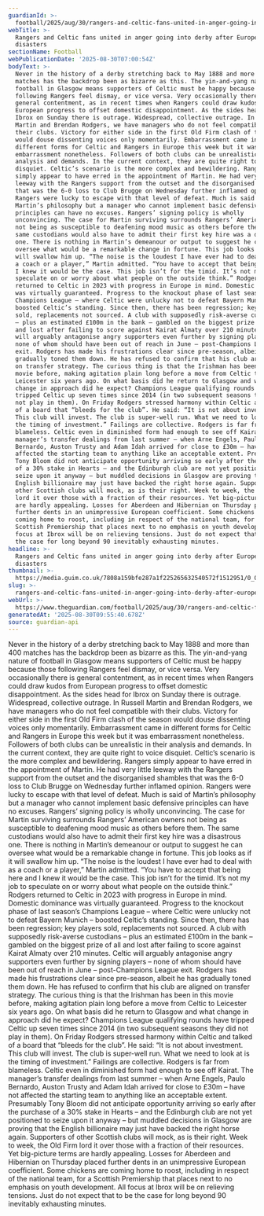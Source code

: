 ```yaml
---
guardianId: >-
  football/2025/aug/30/rangers-and-celtic-fans-united-in-anger-going-into-derby-after-european-disasters
webTitle: >-
  Rangers and Celtic fans united in anger going into derby after European
  disasters
sectionName: Football
webPublicationDate: '2025-08-30T07:00:54Z'
bodyText: >-
  Never in the history of a derby stretching back to May 1888 and more than 400
  matches has the backdrop been as bizarre as this. The yin-and-yang nature of
  football in Glasgow means supporters of Celtic must be happy because those
  following Rangers feel dismay, or vice versa. Very occasionally there is
  general contentment, as in recent times when Rangers could draw kudos from
  European progress to offset domestic disappointment. As the sides head for
  Ibrox on Sunday there is outrage. Widespread, collective outrage. In Russell
  Martin and Brendan Rodgers, we have managers who do not feel compatible with
  their clubs. Victory for either side in the first Old Firm clash of the season
  would douse dissenting voices only momentarily. Embarrassment came in
  different forms for Celtic and Rangers in Europe this week but it was
  embarrassment nonetheless. Followers of both clubs can be unrealistic in their
  analysis and demands. In the current context, they are quite right to voice
  disquiet. Celtic’s scenario is the more complex and bewildering. Rangers
  simply appear to have erred in the appointment of Martin. He had very little
  leeway with the Rangers support from the outset and the disorganised shambles
  that was the 6-0 loss to Club Brugge on Wednesday further inflamed opinion.
  Rangers were lucky to escape with that level of defeat. Much is said of
  Martin’s philosophy but a manager who cannot implement basic defensive
  principles can have no excuses. Rangers’ signing policy is wholly
  unconvincing. The case for Martin surviving surrounds Rangers’ American owners
  not being as susceptible to deafening mood music as others before them. The
  same custodians would also have to admit their first key hire was a disastrous
  one. There is nothing in Martin’s demeanour or output to suggest he can
  oversee what would be a remarkable change in fortune. This job looks as if it
  will swallow him up. “The noise is the loudest I have ever had to deal with as
  a coach or a player,” Martin admitted. “You have to accept that being here and
  I knew it would be the case. This job isn’t for the timid. It’s not my job to
  speculate on or worry about what people on the outside think.” Rodgers
  returned to Celtic in 2023 with progress in Europe in mind. Domestic dominance
  was virtually guaranteed. Progress to the knockout phase of last season’s
  Champions League – where Celtic were unlucky not to defeat Bayern Munich –
  boosted Celtic’s standing. Since then, there has been regression; key players
  sold, replacements not sourced. A club with supposedly risk-averse custodians
  – plus an estimated £100m in the bank – gambled on the biggest prize of all
  and lost after failing to score against Kairat Almaty over 210 minutes. Celtic
  will arguably antagonise angry supporters even further by signing players –
  none of whom should have been out of reach in June – post-Champions League
  exit. Rodgers has made his frustrations clear since pre-season, albeit he has
  gradually toned them down. He has refused to confirm that his club are aligned
  on transfer strategy. The curious thing is that the Irishman has been in this
  movie before, making agitation plain long before a move from Celtic to
  Leicester six years ago. On what basis did he return to Glasgow and what
  change in approach did he expect? Champions League qualifying rounds have
  tripped Celtic up seven times since 2014 (in two subsequent seasons they did
  not play in them). On Friday Rodgers stressed harmony within Celtic and talked
  of a board that “bleeds for the club”. He said: “It is not about investment.
  This club will invest. The club is super-well run. What we need to look at is
  the timing of investment.” Failings are collective. Rodgers is far from
  blameless. Celtic even in diminished form had enough to see off Kairat. The
  manager’s transfer dealings from last summer – when Arne Engels, Paulo
  Bernardo, Auston Trusty and Adam Idah arrived for close to £30m – have not
  affected the starting team to anything like an acceptable extent. Presumably
  Tony Bloom did not anticipate opportunity arriving so early after the purchase
  of a 30% stake in Hearts – and the Edinburgh club are not yet positioned to
  seize upon it anyway – but muddled decisions in Glasgow are proving that the
  English billionaire may just have backed the right horse again. Supporters of
  other Scottish clubs will mock, as is their right. Week to week, the Old Firm
  lord it over those with a fraction of their resources. Yet big-picture terms
  are hardly appealing. Losses for Aberdeen and Hibernian on Thursday placed
  further dents in an unimpressive European coefficient. Some chickens are
  coming home to roost, including in respect of the national team, for a
  Scottish Premiership that places next to no emphasis on youth development. All
  focus at Ibrox will be on relieving tensions. Just do not expect that to be
  the case for long beyond 90 inevitably exhausting minutes.
headline: >-
  Rangers and Celtic fans united in anger going into derby after European
  disasters
thumbnail: >-
  https://media.guim.co.uk/7808a159bfe287a1f225265632540572f1512951/0_0_5000_4000/500.jpg
slug: >-
  rangers-and-celtic-fans-united-in-anger-going-into-derby-after-european-disasters
webUrl: >-
  https://www.theguardian.com/football/2025/aug/30/rangers-and-celtic-fans-united-in-anger-going-into-derby-after-european-disasters
generatedAt: '2025-08-30T09:55:40.678Z'
source: guardian-api
---
```

Never in the history of a derby stretching back to May 1888 and more than 400 matches has the backdrop been as bizarre as this. The yin-and-yang nature of football in Glasgow means supporters of Celtic must be happy because those following Rangers feel dismay, or vice versa. Very occasionally there is general contentment, as in recent times when Rangers could draw kudos from European progress to offset domestic disappointment. As the sides head for Ibrox on Sunday there is outrage. Widespread, collective outrage. In Russell Martin and Brendan Rodgers, we have managers who do not feel compatible with their clubs. Victory for either side in the first Old Firm clash of the season would douse dissenting voices only momentarily. Embarrassment came in different forms for Celtic and Rangers in Europe this week but it was embarrassment nonetheless. Followers of both clubs can be unrealistic in their analysis and demands. In the current context, they are quite right to voice disquiet. Celtic’s scenario is the more complex and bewildering. Rangers simply appear to have erred in the appointment of Martin. He had very little leeway with the Rangers support from the outset and the disorganised shambles that was the 6-0 loss to Club Brugge on Wednesday further inflamed opinion. Rangers were lucky to escape with that level of defeat. Much is said of Martin’s philosophy but a manager who cannot implement basic defensive principles can have no excuses. Rangers’ signing policy is wholly unconvincing. The case for Martin surviving surrounds Rangers’ American owners not being as susceptible to deafening mood music as others before them. The same custodians would also have to admit their first key hire was a disastrous one. There is nothing in Martin’s demeanour or output to suggest he can oversee what would be a remarkable change in fortune. This job looks as if it will swallow him up. “The noise is the loudest I have ever had to deal with as a coach or a player,” Martin admitted. “You have to accept that being here and I knew it would be the case. This job isn’t for the timid. It’s not my job to speculate on or worry about what people on the outside think.” Rodgers returned to Celtic in 2023 with progress in Europe in mind. Domestic dominance was virtually guaranteed. Progress to the knockout phase of last season’s Champions League – where Celtic were unlucky not to defeat Bayern Munich – boosted Celtic’s standing. Since then, there has been regression; key players sold, replacements not sourced. A club with supposedly risk-averse custodians – plus an estimated £100m in the bank – gambled on the biggest prize of all and lost after failing to score against Kairat Almaty over 210 minutes. Celtic will arguably antagonise angry supporters even further by signing players – none of whom should have been out of reach in June – post-Champions League exit. Rodgers has made his frustrations clear since pre-season, albeit he has gradually toned them down. He has refused to confirm that his club are aligned on transfer strategy. The curious thing is that the Irishman has been in this movie before, making agitation plain long before a move from Celtic to Leicester six years ago. On what basis did he return to Glasgow and what change in approach did he expect? Champions League qualifying rounds have tripped Celtic up seven times since 2014 (in two subsequent seasons they did not play in them). On Friday Rodgers stressed harmony within Celtic and talked of a board that “bleeds for the club”. He said: “It is not about investment. This club will invest. The club is super-well run. What we need to look at is the timing of investment.” Failings are collective. Rodgers is far from blameless. Celtic even in diminished form had enough to see off Kairat. The manager’s transfer dealings from last summer – when Arne Engels, Paulo Bernardo, Auston Trusty and Adam Idah arrived for close to £30m – have not affected the starting team to anything like an acceptable extent. Presumably Tony Bloom did not anticipate opportunity arriving so early after the purchase of a 30% stake in Hearts – and the Edinburgh club are not yet positioned to seize upon it anyway – but muddled decisions in Glasgow are proving that the English billionaire may just have backed the right horse again. Supporters of other Scottish clubs will mock, as is their right. Week to week, the Old Firm lord it over those with a fraction of their resources. Yet big-picture terms are hardly appealing. Losses for Aberdeen and Hibernian on Thursday placed further dents in an unimpressive European coefficient. Some chickens are coming home to roost, including in respect of the national team, for a Scottish Premiership that places next to no emphasis on youth development. All focus at Ibrox will be on relieving tensions. Just do not expect that to be the case for long beyond 90 inevitably exhausting minutes.
